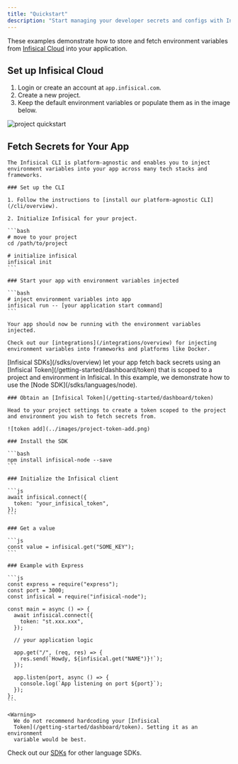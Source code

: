 ```yaml
---
title: "Quickstart"
description: "Start managing your developer secrets and configs with Infisical in 10 minutes."
---
```


These examples demonstrate how to store and fetch environment variables from [Infisical Cloud](https://app.infisical.com) into your application.

## Set up Infisical Cloud

1. Login or create an account at `app.infisical.com`.
2. Create a new project.
3. Keep the default environment variables or populate them as in the image below.

![project quickstart](../images/project-quickstart.png)

## Fetch Secrets for Your App

<Tabs>
  <Tab title="CLI">
  
    The Infisical CLI is platform-agnostic and enables you to inject environment variables into your app across many tech stacks and frameworks.

    ### Set up the CLI

    1. Follow the instructions to [install our platform-agnostic CLI](/cli/overview).

    2. Initialize Infisical for your project.

    ```bash
    # move to your project
    cd /path/to/project

    # initialize infisical
    infisical init
    ```

    ### Start your app with environment variables injected

    ```bash
    # inject environment variables into app
    infisical run -- [your application start command]
    ```

    Your app should now be running with the environment variables injected.

    Check out our [integrations](/integrations/overview) for injecting environment variables into frameworks and platforms like Docker.

  </Tab>
  <Tab title="SDK">
    [Infisical SDKs](/sdks/overview) let your app fetch back secrets using an [Infisical Token](/getting-started/dashboard/token) that is scoped to a project and environment in Infisical. In this example, we demonstrate how to use the [Node SDK](/sdks/languages/node).
    
    ### Obtain an [Infisical Token](/getting-started/dashboard/token)
    
    Head to your project settings to create a token scoped to the project and environment you wish to fetch secrets from.

    ![token add](../images/project-token-add.png)

    ### Install the SDK

    ```bash
    npm install infisical-node --save
    ```

    ### Initialize the Infisical client

    ```js
    await infisical.connect({
      token: "your_infisical_token",
    });
    ```

    ### Get a value

    ```js
    const value = infisical.get("SOME_KEY");
    ```

    ### Example with Express

    ```js
    const express = require("express");
    const port = 3000;
    const infisical = require("infisical-node");

    const main = async () => {
      await infisical.connect({
        token: "st.xxx.xxx",
      });

      // your application logic

      app.get("/", (req, res) => {
        res.send(`Howdy, ${infisical.get("NAME")}!`);
      });

      app.listen(port, async () => {
        console.log(`App listening on port ${port}`);
      });
    };
    ```

    <Warning>
      We do not recommend hardcoding your [Infisical
      Token](/getting-started/dashboard/token). Setting it as an environment
      variable would be best.

  </Warning>
  
  Check out our [SDKs](/sdks/overview) for other language SDKs.

</Tab>
</Tabs>
